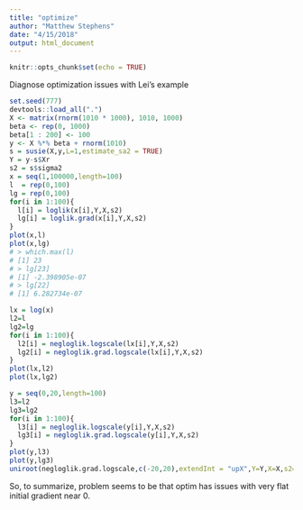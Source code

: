 ```yaml
---
title: "optimize"
author: "Matthew Stephens"
date: "4/15/2018"
output: html_document
---
```


```r
knitr::opts_chunk$set(echo = TRUE)
```

Diagnose optimization issues with Lei's example
```r
set.seed(777)
devtools::load_all(".")
X <- matrix(rnorm(1010 * 1000), 1010, 1000)
beta <- rep(0, 1000)
beta[1 : 200] <- 100
y <- X %*% beta + rnorm(1010)
s = susie(X,y,L=1,estimate_sa2 = TRUE)
Y = y-s$Xr
s2 = s$sigma2
x = seq(1,100000,length=100)
l  = rep(0,100)
lg = rep(0,100)
for(i in 1:100){
  l[i] = loglik(x[i],Y,X,s2)
  lg[i] = loglik.grad(x[i],Y,X,s2)
}
plot(x,l)
plot(x,lg)
# > which.max(l)
# [1] 23
# > lg[23]
# [1] -2.398905e-07
# > lg[22]
# [1] 6.282734e-07

lx = log(x)
l2=l
lg2=lg
for(i in 1:100){
  l2[i] = negloglik.logscale(lx[i],Y,X,s2)
  lg2[i] = negloglik.grad.logscale(lx[i],Y,X,s2)
}
plot(lx,l2)
plot(lx,lg2)

y = seq(0,20,length=100)
l3=l2
lg3=lg2
for(i in 1:100){
  l3[i] = negloglik.logscale(y[i],Y,X,s2)
  lg3[i] = negloglik.grad.logscale(y[i],Y,X,s2)
}
plot(y,l3)
plot(y,lg3)
uniroot(negloglik.grad.logscale,c(-20,20),extendInt = "upX",Y=Y,X=X,s2=s2)

```

So, to summarize, problem seems to be that optim has issues with
very flat initial gradient near 0.
